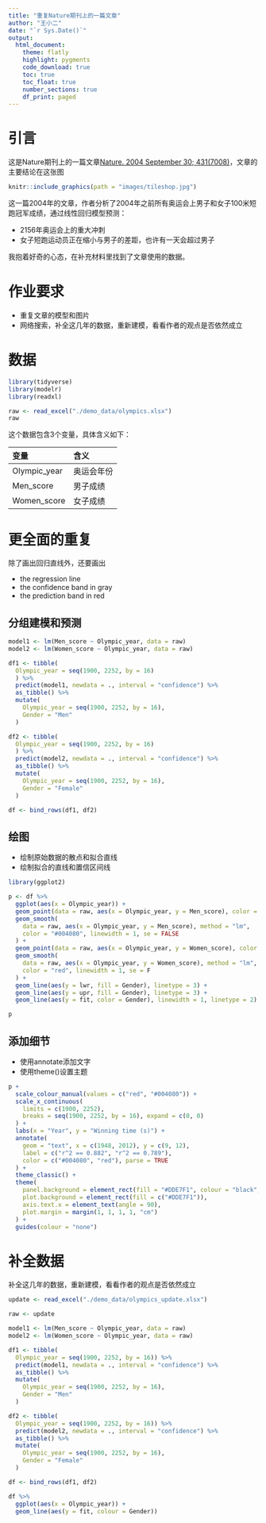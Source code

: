 ```yaml
---
title: "重复Nature期刊上的一篇文章"
author: "王小二"
date: "`r Sys.Date()`"
output: 
  html_document:
    theme: flatly
    highlight: pygments
    code_download: true
    toc: true
    toc_float: true
    number_sections: true
    df_print: paged
---
```



# 引言

这是Nature期刊上的一篇文章[Nature. 2004 September 30; 431(7008)](https://www.ncbi.nlm.nih.gov/pmc/articles/PMC3173856/#SD2)，文章的主要结论在这张图

```r
knitr::include_graphics(path = "images/tileshop.jpg")
```

这一篇2004年的文章，作者分析了2004年之前所有奥运会上男子和女子100米短跑冠军成绩，通过线性回归模型预测：

- 2156年奥运会上的重大冲刺
- 女子短跑运动员正在缩小与男子的差距，也许有一天会超过男子


我抱着好奇的心态，在补充材料里找到了文章使用的数据。


# 作业要求

- 重复文章的模型和图片
- 网络搜索，补全这几年的数据，重新建模，看看作者的观点是否依然成立



# 数据

```r
library(tidyverse)
library(modelr)
library(readxl)

raw <- read_excel("./demo_data/olympics.xlsx")
raw
```



这个数据包含3个变量，具体含义如下：

| 变量         	| 含义       	|
|:-------------	|:-----------	|
| Olympic_year 	| 奥运会年份 	|
| Men_score    	| 男子成绩   	|
| Women_score  	| 女子成绩   	|




# 更全面的重复

除了画出回归直线外，还要画出

- the regression line
- the confidence band in gray
- the prediction band in red


## 分组建模和预测
```r
model1 <- lm(Men_score ~ Olympic_year, data = raw)
model2 <- lm(Women_score ~ Olympic_year, data = raw)

df1 <- tibble(
  Olympic_year = seq(1900, 2252, by = 16)
  ) %>%
  predict(model1, newdata = ., interval = "confidence") %>%
  as_tibble() %>%
  mutate(
    Olympic_year = seq(1900, 2252, by = 16),
    Gender = "Men"
  )

df2 <- tibble(
  Olympic_year = seq(1900, 2252, by = 16)
  ) %>%
  predict(model2, newdata = ., interval = "confidence") %>%
  as_tibble() %>%
  mutate(
    Olympic_year = seq(1900, 2252, by = 16),
    Gender = "Female"
  )

df <- bind_rows(df1, df2)
```

## 绘图

- 绘制原始数据的散点和拟合直线
- 绘制拟合的直线和置信区间线

```r
library(ggplot2)

p <- df %>% 
  ggplot(aes(x = Olympic_year)) +
  geom_point(data = raw, aes(x = Olympic_year, y = Men_score), color = "#004080") +
  geom_smooth(
    data = raw, aes(x = Olympic_year, y = Men_score), method = "lm",
    color = "#004080", linewidth = 1, se = FALSE
  ) +
  geom_point(data = raw, aes(x = Olympic_year, y = Women_score), color = "red") +
  geom_smooth(
    data = raw, aes(x = Olympic_year, y = Women_score), method = "lm",
    color = "red", linewidth = 1, se = F
  ) +
  geom_line(aes(y = lwr, fill = Gender), linetype = 3) +
  geom_line(aes(y = upr, fill = Gender), linetype = 3) +
  geom_line(aes(y = fit, color = Gender), linewidth = 1, linetype = 2)

p
```


## 添加细节
- 使用annotate添加文字
- 使用theme()设置主题

```r
p +
  scale_colour_manual(values = c("red", "#004080")) +
  scale_x_continuous(
    limits = c(1900, 2252),
    breaks = seq(1900, 2252, by = 16), expand = c(0, 0)
  ) +
  labs(x = "Year", y = "Winning time (s)") +
  annotate(
    geom = "text", x = c(1948, 2012), y = c(9, 12),
    label = c("r^2 == 0.882", "r^2 == 0.789"),
    color = c("#004080", "red"), parse = TRUE
  ) +
  theme_classic() +
  theme(
    panel.background = element_rect(fill = "#DDE7F1", colour = "black", size = 1.3),
    plot.background = element_rect(fill = c("#DDE7F1")),
    axis.text.x = element_text(angle = 90),
    plot.margin = margin(1, 1, 1, 1, "cm")
  ) +
  guides(colour = "none")
```



# 补全数据

补全这几年的数据，重新建模，看看作者的观点是否依然成立

```r
update <- read_excel("./demo_data/olympics_update.xlsx")

raw <- update
```


```r
model1 <- lm(Men_score ~ Olympic_year, data = raw)
model2 <- lm(Women_score ~ Olympic_year, data = raw)

df1 <- tibble(
  Olympic_year = seq(1900, 2252, by = 16)) %>% 
  predict(model1, newdata = ., interval = "confidence") %>%
  as_tibble() %>%
  mutate(
    Olympic_year = seq(1900, 2252, by = 16),
    Gender = "Men"
  )

df2 <- tibble(
  Olympic_year = seq(1900, 2252, by = 16)) %>% 
  predict(model2, newdata = ., interval = "confidence") %>%
  as_tibble() %>%
  mutate(
    Olympic_year = seq(1900, 2252, by = 16),
    Gender = "Female"
  )

df <- bind_rows(df1, df2)

df %>% 
  ggplot(aes(x = Olympic_year)) +
  geom_line(aes(y = fit, colour = Gender)) 
```

